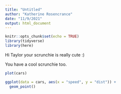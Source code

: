 ```yaml
---
title: "Untitled"
author: "Katherine Rosencrance"
date: "11/9/2021"
output: html_document
---
```


```r
knitr::opts_chunk$set(echo = TRUE)
library(tidyverse)
library(here)
```

Hi Taylor your scrunchie is really cute :)

You have a cool scrunchie too. 
```r
plot(cars) 

ggplot(data = cars, aes(x = "speed", y = "dist")) +
  geom_point()

```

```r

```

